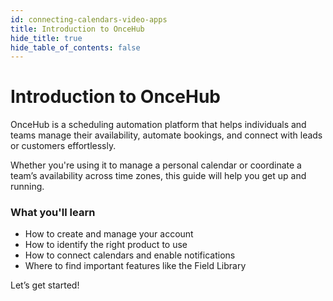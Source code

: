 ```yaml
---
id: connecting-calendars-video-apps
title: Introduction to OnceHub
hide_title: true
hide_table_of_contents: false
---
```


# Introduction to OnceHub

OnceHub is a scheduling automation platform that helps individuals and teams manage their availability, automate bookings, and connect with leads or customers effortlessly.

Whether you're using it to manage a personal calendar or coordinate a team’s availability across time zones, this guide will help you get up and running.

### What you'll learn

- How to create and manage your account
- How to identify the right product to use
- How to connect calendars and enable notifications
- Where to find important features like the Field Library

Let’s get started!